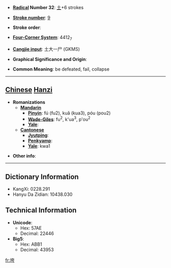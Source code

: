 * '''[[Wiktionary:Chinese radical index| Radical]] Number 32''': [[Wiktionary:Chinese radical index 土|土]]+6 strokes

* '''[[Wiktionary:Chinese total strokes index|Stroke number]]''': [[Wiktionary:Chinese total strokes index 9|9]]

* '''Stroke order''': 

* '''[[Wiktionary:Chinese four corner index|Four-Corner System]]''': 4412<sub>7</sub>

* '''[[Wiktionary:Chinese Cangjie index|Cangjie input]]''': 土大一尸 (GKMS)

* '''Graphical Significance and Origin''': 

* '''Common Meaning''': be defeated, fail, collapse

----

== [[Chinese]] [[Hanzi]] ==

* '''Romanizations'''
** '''[[Mandarin]]'''
*** '''[[Pinyin]]''': fú (fu2), kuǎ (kua3), póu (pou2)
*** '''[[Wade-Giles]]''': fu<sup>2</sup>, k'ua<sup>3</sup>, p'ou<sup>2</sup>
*** '''[[Yale]]''': 
** '''[[Cantonese]]'''
*** '''[[Jyutping]]''':
*** '''[[Penkyamp]]''': 
*** '''[[Yale]]''': kwa1

* '''Other info''': 

----

== Dictionary Information ==

* KangXi: 0228.291
* Hanyu Da Zidian: 10438.030

== Technical Information ==

* '''Unicode''':
** Hex: 57AE
** Decimal: 22446
* '''Big5''':
** Hex: ABB1
** Decimal: 43953

[[fr:垮]]